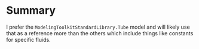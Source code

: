 # Summary

I prefer the `ModelingToolkitStandardLibrary.Tube` model and will likely use that as a reference more than the others which include things like constants for specific fluids.
